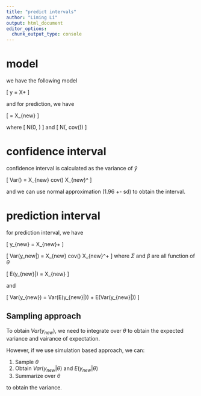```yaml
---
title: "predict intervals"
author: "Liming Li"
output: html_document
editor_options:
  chunk_output_type: console
---
```


# model

we have the following model

\[
  y = X\beta + \epsilon
\]

and for prediction, we have

\[
  \hat{y_{new}} = X_{new}\hat\beta
\]


where
\[
  \epsilon \sim N(0, \Sigma)
\]
and
\[
  \hat\beta \sim N(\beta, cov(\beta))
\]

# confidence interval

confidence interval is calculated as the variance of $\hat{y}$

\[
  Var(\hat{y_{new}}) = X_{new} cov(\beta) X_{new}^\top
\]

and we can use normal approximation (1.96 +- sd) to obtain the interval.

# prediction interval

for prediction interval, we have

\[
  y_{new} = X_{new}\hat\beta + \epsilon
\]

\[
  Var(y_new|\theta) = X_{new} cov(\beta) X_{new}^\top + \Sigma
\]
where $\Sigma$ and $\beta$ are all function of $\theta$

\[
  E(y_{new}|\theta) = X_{new} \beta
\]

and

\[
  Var(y_{new}) = Var(E(y_{new}|\theta)) + E(Var(y_{new}|\theta))
\]

## Sampling approach

To obtain $Var(y_{new})$, we need to integrate over $\theta$ to obtain the expected variance and vairance of expectation.

However, if we use simulation based approach, we can:

1. Sample $\theta$
2. Obtain $Var(y_{new}|\theta)$ and $E(y_{new}|\theta)$
3. Summarize over $\theta$

to obtain the variance.
